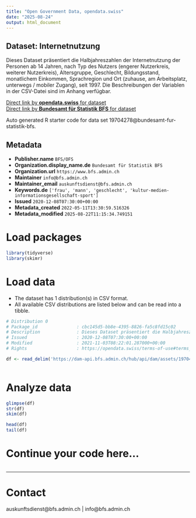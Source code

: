 ```yaml
---
title: "Open Government Data, opendata.swiss"
date: "2025-08-24"
output: html_document
---
```


## Dataset: Internetnutzung

Dieses Dataset präsentiert die Halbjahreszahlen der Internetnutzung der Personen ab 14 Jahren, nach Typ des Nutzers (engerer Nutzerkreis, weiterer Nutzerkreis), Altersgruppe, Geschlecht, Bildungsstand, monatlichem Einkommen, Sprachregion und Ort (zuhause, am Arbeitsplatz, unterwegs / mobiler Zugang), seit 1997. Die Beschreibungen der Variablen in der CSV-Datei sind im Anhang verfügbar.

[Direct link by **opendata.swiss** for dataset](https://opendata.swiss/de/dataset/internetnutzung)<br>
[Direct link by **Bundesamt für Statistik BFS** for dataset](https://www.bfs.admin.ch/asset/de/ts-x-ind-30106)

Auto generated R starter code for data set 19704278@bundesamt-fur-statistik-bfs.

## Metadata

- **Publisher.name** `BFS/OFS`
- **Organization.display_name.de** `Bundesamt für Statistik BFS`
- **Organization.url** `https://www.bfs.admin.ch`
- **Maintainer** `info@bfs.admin.ch`
- **Maintainer_email** `auskunftsdienst@bfs.admin.ch`
- **Keywords.de** `['frau', 'mann', 'geschlecht', 'kultur-medien-informationsgesellschaft-sport']`
- **Issued** `2020-12-08T07:30:00+00:00`
- **Metadata_created** `2022-05-11T13:30:59.516326`
- **Metadata_modified** `2025-08-22T11:15:34.749151`


# Load packages

```r

library(tidyverse)
library(skimr)

```

# Load data

-   The dataset has 1 distribution(s) in CSV format.
-   All available CSV distributions are listed below and can be read into a tibble.

```r

# Distribution 0
# Package_id               : cbc145d5-bb8e-4395-8826-fa5c8fd15c02
# Description              : Dieses Dataset präsentiert die Halbjahreszahlen der Internetnutzung der Personen ab 14 Jahren, nach Typ des Nutzers (engerer Nutzerkreis, weiterer Nutzerkreis), Altersgruppe, Geschlecht, Bildungsstand, monatlichem Einkommen, Sprachregion und Ort (zuhause, am Arbeitsplatz, unterwegs / mobiler Zugang), seit 1997. Die Beschreibungen der Variablen in der CSV-Datei sind im Anhang verfügbar.
# Issued                   : 2020-12-08T07:30:00+00:00
# Modified                 : 2021-11-03T08:22:01.287000+00:00
# Rights                   : https://opendata.swiss/terms-of-use#terms_by_ask

df <- read_delim('https://dam-api.bfs.admin.ch/hub/api/dam/assets/19704295/master')



```

# Analyze data

```r

glimpse(df)
str(df)
skim(df)

head(df)
tail(df)

```

# Continue your code here...

```r

```

------------------------------------------------------------------------

# Contact

auskunftsdienst@bfs.admin.ch | info@bfs.admin.ch
